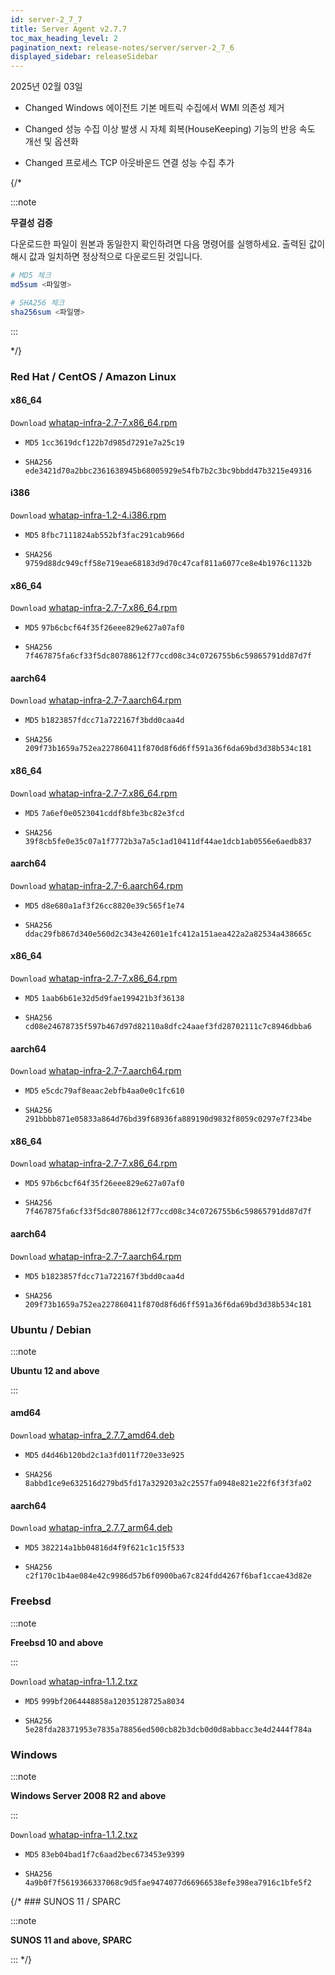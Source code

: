 ```yaml
---
id: server-2_7_7
title: Server Agent v2.7.7
toc_max_heading_level: 2
pagination_next: release-notes/server/server-2_7_6
displayed_sidebar: releaseSidebar
---
```


2025년 02월 03일

- <Status priority='1'>Changed</Status> Windows 에이전트 기본 메트릭 수집에서 WMI 의존성 제거

- <Status priority='1'>Changed</Status> 성능 수집 이상 발생 시 자체 회복(HouseKeeping) 기능의 반응 속도 개선 및 옵션화

- <Status priority='1'>Changed</Status> 프로세스 TCP 아웃바운드 연결 성능 수집 추가

{/* 

:::note 

**무결성 검증** 

다운로드한 파일이 원본과 동일한지 확인하려면 다음 명령어를 실행하세요. 출력된 값이 해시 값과 일치하면 정상적으로 다운로드된 것입니다.

```bash 
# MD5 체크
md5sum <파일명>

# SHA256 체크
sha256sum <파일명>
```

::: 

*/}


### Red Hat / CentOS / Amazon Linux

<Tabs>

<TabItem value="6Server6" label="6Server / 6" default>

#### x86_64

<code class='my'>Download</code> [whatap-infra-2.7-7.x86_64.rpm](https://repo.whatap.io/centos/6/x86_64/whatap-infra-2.7-7.x86_64.rpm)

* <code class='Beta'>MD5</code> `1cc3619dcf122b7d985d7291e7a25c19`

* <code class='Beta'>SHA256</code> `ede3421d70a2bbc2361638945b68005929e54fb7b2c3bc9bbdd47b3215e49316`

#### i386

<code class='my'>Download</code> [whatap-infra-1.2-4.i386.rpm](https://repo.whatap.io/centos/6/i386/whatap-infra-1.2-4.i386.rpm)

* <code class='Beta'>MD5</code> `8fbc7111824ab552bf3fac291cab966d`

* <code class='Beta'>SHA256</code> `9759d88dc949cff58e719eae68183d9d70c47caf811a6077ce8e4b1976c1132b`

</TabItem>

<TabItem value="7Server7" label="7Server / 7" default>

#### x86_64

<code class='my'>Download</code> [whatap-infra-2.7-7.x86_64.rpm](https://repo.whatap.io/centos/7/x86_64/whatap-infra-2.7-7.x86_64.rpm)

* <code class='Beta'>MD5</code> `97b6cbcf64f35f26eee829e627a07af0`

* <code class='Beta'>SHA256</code> `7f467875fa6cf33f5dc80788612f77ccd08c34c0726755b6c59865791dd87d7f`

#### aarch64 

<code class='my'>Download</code> [whatap-infra-2.7-7.aarch64.rpm](https://repo.whatap.io/centos/7/aarch64/whatap-infra-2.7-7.aarch64.rpm)

* <code class='Beta'>MD5</code> `b1823857fdcc71a722167f3bdd0caa4d`

* <code class='Beta'>SHA256</code> `209f73b1659a752ea227860411f870d8f6d6ff591a36f6da69bd3d38b534c181`


</TabItem>

<TabItem value="8Server8" label="8Server / 8" default>

#### x86_64

<code class='my'>Download</code> [whatap-infra-2.7-7.x86_64.rpm](https://repo.whatap.io/centos/8/x86_64/whatap-infra-2.7-7.x86_64.rpm)

* <code class='Beta'>MD5</code> `7a6ef0e0523041cddf8bfe3bc82e3fcd`

* <code class='Beta'>SHA256</code> `39f8cb5fe0e35c07a1f7772b3a7a5c1ad10411df44ae1dcb1ab0556e6aedb837`

#### aarch64 

<code class='my'>Download</code> [whatap-infra-2.7-6.aarch64.rpm](https://repo.whatap.io/centos/8/aarch64/whatap-infra-2.7-6.aarch64.rpm)

* <code class='Beta'>MD5</code> `d8e680a1af3f26cc8820e39c565f1e74`

* <code class='Beta'>SHA256</code> `ddac29fb867d340e560d2c343e42601e1fc412a151aea422a2a82534a438665c`


</TabItem>

<TabItem value="9Server9" label="9Server / 9" default>

#### x86_64

<code class='my'>Download</code> [whatap-infra-2.7-7.x86_64.rpm](https://repo.whatap.io/centos/9/x86_64/whatap-infra-2.7-7.x86_64.rpm)

* <code class='Beta'>MD5</code> `1aab6b61e32d5d9fae199421b3f36138`

* <code class='Beta'>SHA256</code> `cd08e24678735f597b467d97d82110a8dfc24aaef3fd28702111c7c8946dbba6`

#### aarch64 

<code class='my'>Download</code> [whatap-infra-2.7-7.aarch64.rpm](https://repo.whatap.io/centos/9/aarch64/whatap-infra-2.7-7.aarch64.rpm)

* <code class='Beta'>MD5</code> `e5cdc79af8eaac2ebfb4aa0e0c1fc610`

* <code class='Beta'>SHA256</code> `291bbbb871e05833a864d76bd39f68936fa889190d9832f8059c0297e7f234be`

</TabItem>

<TabItem value="amazonlinux2" label="Amazon Linux2" default>

#### x86_64

<code class='my'>Download</code> [whatap-infra-2.7-7.x86_64.rpm](https://repo.whatap.io/centos/latest/x86_64/whatap-infra-2.7-7.x86_64.rpm)

* <code class='Beta'>MD5</code> `97b6cbcf64f35f26eee829e627a07af0`

* <code class='Beta'>SHA256</code> `7f467875fa6cf33f5dc80788612f77ccd08c34c0726755b6c59865791dd87d7f`

#### aarch64 

<code class='my'>Download</code> [whatap-infra-2.7-7.aarch64.rpm](https://repo.whatap.io/centos/latest/aarch64/whatap-infra-2.7-7.aarch64.rpm)

* <code class='Beta'>MD5</code> `b1823857fdcc71a722167f3bdd0caa4d`

* <code class='Beta'>SHA256</code> `209f73b1659a752ea227860411f870d8f6d6ff591a36f6da69bd3d38b534c181`

</TabItem>

</Tabs>

### Ubuntu / Debian 

:::note 

**Ubuntu 12 and above**

:::

#### amd64

<code class='my'>Download</code> [whatap-infra_2.7.7_amd64.deb](https://repo.whatap.io/debian/unstable/whatap-infra_2.7.7_amd64.deb)

* <code class='Beta'>MD5</code> `d4d46b120bd2c1a3fd011f720e33e925`

* <code class='Beta'>SHA256</code> `8abbd1ce9e632516d279bd5fd17a329203a2c2557fa0948e821e22f6f3f3fa02`

#### aarch64

<code class='my'>Download</code> [whatap-infra_2.7.7_arm64.deb](https://repo.whatap.io/debian/unstable/whatap-infra_2.7.7_arm64.deb)

* <code class='Beta'>MD5</code> `382214a1bb04816d4f9f621c1c15f533`

* <code class='Beta'>SHA256</code> `c2f170c1b4ae084e42c9986d57b6f0900ba67c824fdd4267f6baf1ccae43d82e`


### Freebsd

:::note 

**Freebsd 10 and above**

:::

<code class='my'>Download</code> [whatap-infra-1.1.2.txz](https://repo.whatap.io/freebsd/10/whatap-infra-1.1.2.txz)

* <code class='Beta'>MD5</code> `999bf2064448858a12035128725a8034`

* <code class='Beta'>SHA256</code> `5e28fda28371953e7835a78856ed500cb82b3dcb0d0d8abbacc3e4d2444f784a`


### Windows 

:::note 

**Windows Server 2008 R2 and above**

:::

<code class='my'>Download</code> [whatap-infra-1.1.2.txz](https://repo.whatap.io/windows/whatap_infra.zip)

* <code class='Beta'>MD5</code> `83eb04bad1f7c6aad2bec673453e9399`

* <code class='Beta'>SHA256</code> `4a9b0f7f5619366337068c9d5fae9474077d66966538efe398ea7916c1bfe5f2`


{/* ### SUNOS 11 / SPARC

:::note 

**SUNOS 11 and above, SPARC**

::: */}
